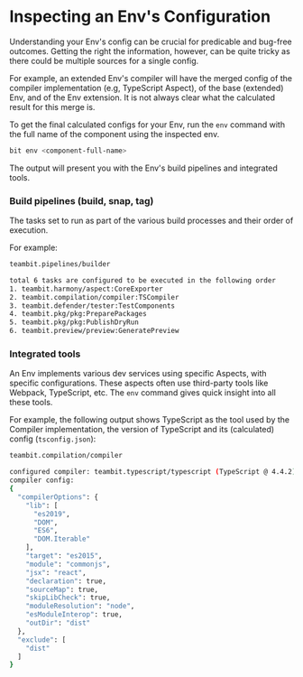 # Inspecting an Env's Configuration

Understanding your Env's config can be crucial for predicable and bug-free outcomes. Getting the right the information, however, can be quite tricky as there could be multiple sources for a single config.

For example, an extended Env's compiler will have the merged config of the compiler implementation (e.g, TypeScript Aspect), of the base (extended) Env, and of the Env extension. It is not always clear what the calculated result for this merge is.

To get the final calculated configs for your Env, run the `env` command with the full name of the component using the inspected env.

```bash
bit env <component-full-name>
```

The output will present you with the Env's build pipelines and integrated tools.

### Build pipelines (build, snap, tag)

The tasks set to run as part of the various build processes and their order of execution.

For example:

```bash
teambit.pipelines/builder

total 6 tasks are configured to be executed in the following order
1. teambit.harmony/aspect:CoreExporter
2. teambit.compilation/compiler:TSCompiler
3. teambit.defender/tester:TestComponents
4. teambit.pkg/pkg:PreparePackages
5. teambit.pkg/pkg:PublishDryRun
6. teambit.preview/preview:GeneratePreview
```

### Integrated tools

An Env implements various dev services using specific Aspects, with specific configurations. These aspects often use third-party tools like Webpack, TypeScript, etc. The `env` command gives quick insight into all these tools.

For example, the following output shows TypeScript as the tool used by the Compiler implementation, the version of TypeScript and its (calculated) config (`tsconfig.json`):

```bash
teambit.compilation/compiler

configured compiler: teambit.typescript/typescript (TypeScript @ 4.4.2)
compiler config:
{
  "compilerOptions": {
    "lib": [
      "es2019",
      "DOM",
      "ES6",
      "DOM.Iterable"
    ],
    "target": "es2015",
    "module": "commonjs",
    "jsx": "react",
    "declaration": true,
    "sourceMap": true,
    "skipLibCheck": true,
    "moduleResolution": "node",
    "esModuleInterop": true,
    "outDir": "dist"
  },
  "exclude": [
    "dist"
  ]
}
```